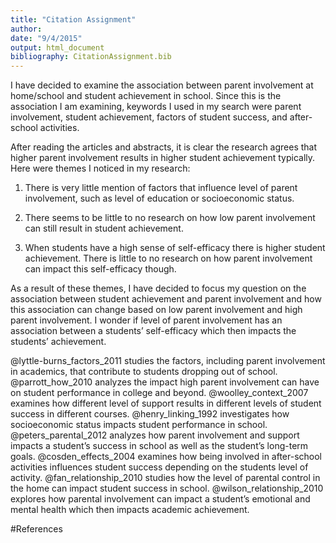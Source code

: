 ```yaml
---
title: "Citation Assignment"
author: 
date: "9/4/2015"
output: html_document
bibliography: CitationAssignment.bib
---
```


I have decided to examine the association between parent involvement at home/school and student achievement in school. Since this is the association I am examining, keywords I used in my search were parent involvement, student achievement, factors of student success, and after-school activities.

After reading the articles and abstracts, it is clear the research agrees that higher parent involvement results in higher student achievement typically.  Here were themes I noticed in my research:

1. There is very little mention of factors that influence level of parent involvement, such as level of education or socioeconomic status.

2. There seems to be little to no research on how low parent involvement can still result in student achievement.

3. When students have a high sense of self-efficacy there is higher student achievement. There is little to no research on how parent involvement can impact this self-efficacy though.

As a result of these themes, I have decided to focus my question on the association between student achievement and parent involvement and how this association can change based on low parent involvement and high parent involvement. I wonder if level of parent involvement has an association between a students' self-efficacy which then impacts the students' achievement.

@lyttle-burns_factors_2011 studies the factors, including parent involvement in academics, that contribute to students dropping out of school. @parrott_how_2010 analyzes the impact high parent involvement can have on student performance in college and beyond. @woolley_context_2007 examines how different level of support results in different levels of student success in different courses. @henry_linking_1992 investigates how socioeconomic status impacts student performance in school. @peters_parental_2012 analyzes how parent involvement and support impacts a student's success in school as well as the student's long-term goals.  @cosden_effects_2004 examines how being involved in after-school activities influences student success depending on the students level of activity. @fan_relationship_2010 studies how the level of parental control in the home can impact student success in school. @wilson_relationship_2010 explores how parental involvement can impact a student's emotional and mental health which then impacts academic achievement.


#References